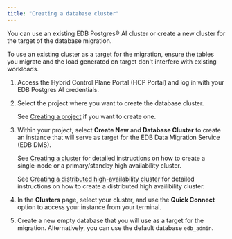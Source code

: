 ```yaml
---
title: "Creating a database cluster"
---
```


You can use an existing EDB Postgres® AI cluster or create a new cluster for the target of the database migration. 

To use an existing cluster as a target for the migration, ensure the tables you migrate and the load generated on target don't interfere with existing workloads.

1.  Access the Hybrid Control Plane Portal (HCP Portal) and log in with your EDB Postgres AI credentials.

2.  Select the project where you want to create the database cluster.

    See [Creating a project](/edb-postgres-ai/console/using/projects/managing_projects/#creating-a-new-project) if you want to create one.

3.  Within your project, select **Create New** and **Database Cluster** to create an instance that will serve as target for the EDB Data Migration Service (EDB DMS).

    See [Creating a cluster](/edb-postgres-ai/cloud-service/getting_started/creating_cluster/creating_a_cluster/) for detailed instructions on how to create a single-node or a primary/standby high availability cluster.

    See [Creating a distributed high-availability cluster](/edb-postgres-ai/cloud-service/getting_started/creating_cluster/creating_a_dha_cluster/) for detailed instructions on how to create a distributed high availibility cluster.

4.  In the **Clusters** page, select your cluster, and use the **Quick Connect** option to access your instance from your terminal.

5.  Create a new empty database that you will use as a target for the migration. Alternatively, you can use the default database `edb_admin`. 
